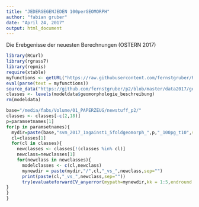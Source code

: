 ```yaml
---
title: "JEDERGEGENJEDEN 100perGEOMORPH"
author: "fabian gruber"
date: "April 24, 2017"
output: html_document
---
```


Die Erebgenisse der neuesten Berechnungen (OSTERN 2017)


```r
library(RCurl)
library(rgrass7)
library(repmis)
require(xtable)
myfunctions <- getURL("https://raw.githubusercontent.com/fernstgruber/Rstuff/master/fabiansandrossitersfunctions.R", ssl.verifypeer = FALSE)
eval(parse(text = myfunctions))
source_data("https://github.com/fernstgruber/p2/blob/master/data2017/geotopodata_twohundredpergeomorph_2017.RData?raw=true")
classes <- levels(modeldata$geomorphologie_beschreibung)
rm(modeldata)
```

```r
base="/media/fabs/Volume/01_PAPERZEUG/newstuff_p2/"
classes <- classes[-c(2,18)]
p=paramsetnames[1]
for(p in paramsetnames){
  mydir=paste(base,"svm_2017_1against1_5foldgeomorph_",p,"_100pg_t10",sep="")
  cl=classes[1]
  for(cl in classes){
    newclasses <- classes[!(classes %in% cl)]
    newclass=newclasses[1]
    for(newclass in newclasses){
      modelclasses <- c(cl,newclass)
      mynewdir = paste(mydir,"/",cl,"_vs_",newclass,sep="")
      print(paste(cl,"_vs_",newclass,sep=""))
      try(evaluateforwardCV_anyerror(mypath=mynewdir,kk = 1:5,endround = 10,error = "cverror",geheim="geheimerprederror",yrange=c(0,1)))
}
}
}
```